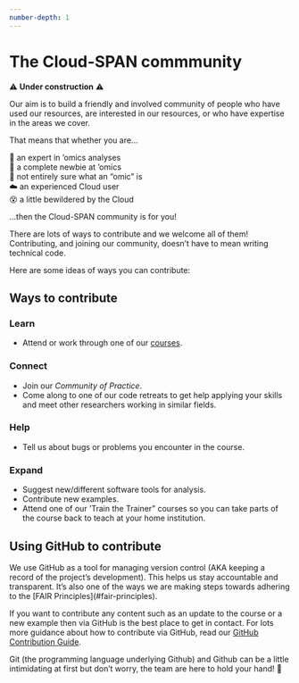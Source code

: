 ```yaml
---
number-depth: 1
---
```


# The Cloud-SPAN commmunity {#community}

⚠️ **Under construction** ⚠️

Our aim is to build a friendly and involved community of people who have used our resources, are interested in our resources, or who have expertise in the areas we cover.

That means that whether you are...\

🧬 an expert in 'omics analyses\
🤔 a complete newbie at 'omics\
🤷 not entirely sure what an "omic" is\
☁️ an experienced Cloud user\
😵 a little bewildered by the Cloud\

...then the Cloud-SPAN community is for you!

There are lots of ways to contribute and we welcome all of them! Contributing, and joining our community, doesn't have to mean writing technical code.

Here are some ideas of ways you can contribute:

## Ways to contribute {#ways-to-contribute}

### Learn

- Attend or work through one of our [courses](#courses).

### Connect

- Join our *Community of Practice*.
- Come along to one of our code retreats to get help applying your skills and meet other researchers working in similar fields.

### Help

- Tell us about bugs or problems you encounter in the course.

### Expand

- Suggest new/different software tools for analysis.
- Contribute new examples.
- Attend one of our 'Train the Trainer" courses so you can take parts of the course back to teach at your home institution.

## Using GitHub to contribute

We use GitHub as a tool for managing version control (AKA keeping a record of the project's development). This helps us stay accountable and transparent. It's also one of the ways we are making steps towards adhering to the [FAIR Principles\](#fair-principles).

If you want to contribute any content such as an update to the course or a new example then via GitHub is the best place to get in contact. For lots more guidance about how to contribute via GitHub, read our [GitHub Contribution Guide](https://github.com/Cloud-SPAN/CloudSPAN-handbook/blob/main/CONTRIBUTING.md).

Git (the programming language underlying Github) and Github can be a little intimidating at first but don't worry, the team are here to hold your hand! 🤝
